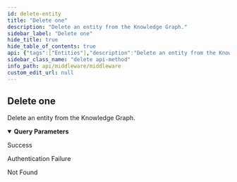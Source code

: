 ```yaml
---
id: delete-entity
title: "Delete one"
description: "Delete an entity from the Knowledge Graph."
sidebar_label: "Delete one"
hide_title: true
hide_table_of_contents: true
api: {"tags":["Entities"],"description":"Delete an entity from the Knowledge Graph.","operationId":"deleteEntity","parameters":[{"name":"uri","in":"query","description":"The URI of the entity to delete.","required":true,"schema":{"type":"string"}}],"responses":{"200":{"description":"Success"},"401":{"description":"Authentication Failure"},"404":{"description":"Not Found"}},"security":[{"ApiKey":[]}],"method":"delete","path":"/dataset","servers":[{"url":"https://api.wordlift.io/middleware"}],"securitySchemes":{"ApiKey":{"type":"apiKey","description":"`Key {your key}`","name":"ApiKey","in":"header"}},"info":{"title":"Middleware","description":"Perform CRUD operations on the Knowledge Graph.","termsOfService":"https://wordlift.io/terms-of-service/","contact":{"name":"WordLift","url":"https://wordlift.io","email":"hello@wordlift.io"},"license":{"name":"(c) copyright 2022-present WordLift","url":"https://wordlift.io"},"version":"1.0"},"postman":{"name":"Delete one","description":{"content":"Delete an entity from the Knowledge Graph.","type":"text/plain"},"url":{"path":["dataset"],"host":["{{baseUrl}}"],"query":[{"disabled":false,"description":{"content":"(Required) The URI of the entity to delete.","type":"text/plain"},"key":"uri","value":""}],"variable":[]},"method":"DELETE","auth":{"type":"apikey","apikey":[{"type":"any","value":"ApiKey","key":"key"},{"type":"any","value":"<API Key>","key":"value"},{"type":"any","value":"header","key":"in"}]}}}
sidebar_class_name: "delete api-method"
info_path: api/middleware/middleware
custom_edit_url: null
---
```



## Delete one



Delete an entity from the Knowledge Graph.

<details style={{"marginBottom":"1rem"}} data-collapsed={false} open={true}><summary style={{}}><strong>Query Parameters</strong></summary><div><ul><ParamsItem className={"paramsItem"} param={{"name":"uri","in":"query","description":"The URI of the entity to delete.","required":true,"schema":{"type":"string"}}}></ParamsItem></ul></div></details><div><ApiTabs><TabItem label={"200"} value={"200"}><div>

Success

</div><div></div></TabItem><TabItem label={"401"} value={"401"}><div>

Authentication Failure

</div><div></div></TabItem><TabItem label={"404"} value={"404"}><div>

Not Found

</div><div></div></TabItem></ApiTabs></div>
      